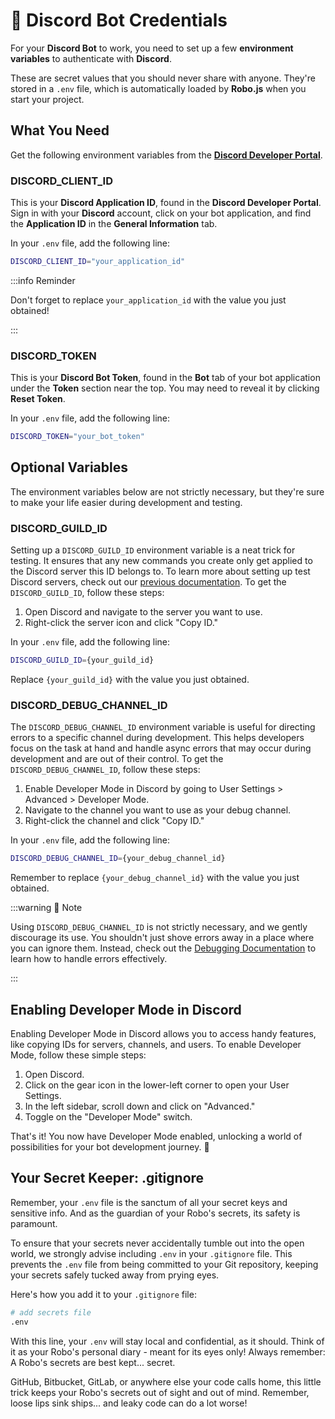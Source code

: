 
# 🔑 Discord Bot Credentials

For your **Discord Bot** to work, you need to set up a few **environment variables** to authenticate with **Discord**.

These are secret values that you should never share with anyone. They're stored in a `.env` file, which is automatically loaded by **Robo.js** when you start your project.

## What You Need

Get the following environment variables from the **[Discord Developer Portal](https://discord.com/developers/applications)**.

<CardContainer>
	<Card
		title="🔗 Discord Developer Portal"
		description="Get your Discord App credentials here."
		href="https://discord.com/developers/applications"
	/>
</CardContainer>

### DISCORD_CLIENT_ID

This is your **Discord Application ID**, found in the **Discord Developer Portal**. Sign in with your **Discord** account, click on your bot application, and find the **Application ID** in the **General Information** tab.

In your `.env` file, add the following line:

```bash title=".env"
DISCORD_CLIENT_ID="your_application_id"
```

:::info Reminder

Don't forget to replace `your_application_id` with the value you just obtained!

:::

### DISCORD_TOKEN

This is your **Discord Bot Token**, found in the **Bot** tab of your bot application under the **Token** section near the top. You may need to reveal it by clicking **Reset Token**.

In your `.env` file, add the following line:

```bash title=".env"
DISCORD_TOKEN="your_bot_token"
```

## Optional Variables

The environment variables below are not strictly necessary, but they're sure to make your life easier during development and testing.

### DISCORD_GUILD_ID

Setting up a `DISCORD_GUILD_ID` environment variable is a neat trick for testing. It ensures that any new commands you create only get applied to the Discord server this ID belongs to. To learn more about setting up test Discord servers, check out our [previous documentation](./overview). To get the `DISCORD_GUILD_ID`, follow these steps:

1. Open Discord and navigate to the server you want to use.
2. Right-click the server icon and click "Copy ID."

In your `.env` file, add the following line:

```bash title=".env"
DISCORD_GUILD_ID={your_guild_id}
```

Replace `{your_guild_id}` with the value you just obtained.

### DISCORD_DEBUG_CHANNEL_ID

The `DISCORD_DEBUG_CHANNEL_ID` environment variable is useful for directing errors to a specific channel during development. This helps developers focus on the task at hand and handle async errors that may occur during development and are out of their control. To get the `DISCORD_DEBUG_CHANNEL_ID`, follow these steps:

1. Enable Developer Mode in Discord by going to User Settings > Advanced > Developer Mode.
2. Navigate to the channel you want to use as your debug channel.
3. Right-click the channel and click "Copy ID."

In your `.env` file, add the following line:

```bash title=".env"
DISCORD_DEBUG_CHANNEL_ID={your_debug_channel_id}
```

Remember to replace `{your_debug_channel_id}` with the value you just obtained.

:::warning 🚨 Note

Using `DISCORD_DEBUG_CHANNEL_ID` is not strictly necessary, and we gently discourage its use. You shouldn't just shove errors away in a place where you can ignore them. Instead, check out the [Debugging Documentation](./debug) to learn how to handle errors effectively.

:::

## Enabling Developer Mode in Discord

Enabling Developer Mode in Discord allows you to access handy features, like copying IDs for servers, channels, and users. To enable Developer Mode, follow these simple steps:

1. Open Discord.
2. Click on the gear icon in the lower-left corner to open your User Settings.
3. In the left sidebar, scroll down and click on "Advanced."
4. Toggle on the "Developer Mode" switch.

That's it! You now have Developer Mode enabled, unlocking a world of possibilities for your bot development journey. 🚀

## Your Secret Keeper: .gitignore

Remember, your `.env` file is the sanctum of all your secret keys and sensitive info. And as the guardian of your Robo's secrets, its safety is paramount.

To ensure that your secrets never accidentally tumble out into the open world, we strongly advise including `.env` in your `.gitignore` file. This prevents the `.env` file from being committed to your Git repository, keeping your secrets safely tucked away from prying eyes.

Here's how you add it to your `.gitignore` file:

```py title=".gitignore" {2}
# add secrets file
.env
```

With this line, your `.env` will stay local and confidential, as it should. Think of it as your Robo's personal diary - meant for its eyes only! Always remember: A Robo's secrets are best kept... secret.

GitHub, Bitbucket, GitLab, or anywhere else your code calls home, this little trick keeps your Robo's secrets out of sight and out of mind. Remember, loose lips sink ships... and leaky code can do a lot worse!
